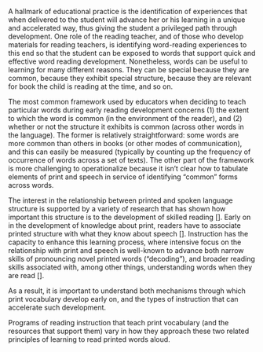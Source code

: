 
A hallmark of educational practice is the identification of experiences that when delivered to the student will advance her or his learning in a unique and accelerated way, thus giving the student a privileged path through development. One role of the reading teacher, and of those who develop materials for reading teachers, is identifying word-reading experiences to this end so that the student can be exposed to words that support quick and effective word reading development. Nonetheless, words can be useful to learning for many different reasons. They can be special because they are common, because they exhibit special structure, because they are relevant for book the child is reading at the time, and so on.

The most common framework used by educators when deciding to teach particular words during early reading development concerns (1) the extent to which the word is common (in the environment of the reader), and (2) whether or not the structure it exhibits is common (across other words in the language). The former is relatively straightforward: some words are more common than others in books (or other modes of communication), and this can easily be measured (typically by counting up the frequency of occurrence of words across a set of texts). The other part of the framework is more challenging to operationalize because it isn't clear how to tabulate elements of print and speech in service of identifying "common" forms across words.

The interest in the relationship between printed and spoken language structure is supported by a variety of research that has shown how important this structure is to the development of skilled reading []. Early on in the development of knowledge about print, readers have to associate printed structure with what they know about speech []. Instruction has the capacity to enhance this learning process, where intensive focus on the relationship with print and speech is well-known to advance both narrow skills of pronouncing novel printed words ("decoding"), and broader reading skills associated with, among other things, understanding words when they are read [].

As a result, it is important to understand both mechanisms through which print vocabulary develop early on, and the types of instruction that can accelerate such development.

Programs of reading instruction that teach print vocabulary (and the resources that support them) vary in how they approach these two related principles of learning to read printed words aloud.